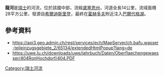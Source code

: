 {{Coord|47.18124|N|8.27376|E|display=title}}
'''龍河'''是[[瑞士|瑞士]]的河流，位於該國中部，流經[[盧塞恩州|盧塞恩州]]，河道全長14公里，流域面積28平方公里，發源自[[希爾迪斯里登|希爾迪斯里登]]，最終在[[霍赫多夫|霍赫多夫]]附近注入[[巴爾代格湖|巴爾代格湖]]。

==參考資料==
* https://api3.geo.admin.ch/rest/services/ech/MapServer/ch.bafu.wasser-teileinzugsgebiete_2/65134/extendedHtmlPopup?lang=de
* https://uwe.lu.ch/downloads/uwe/jahrbuch/Daten/Oberflaechengewaesser/404RonHochdorf/404.PDF

{{Switzerland-geo-stub}}
[[Category:瑞士河流|Category:瑞士河流]]